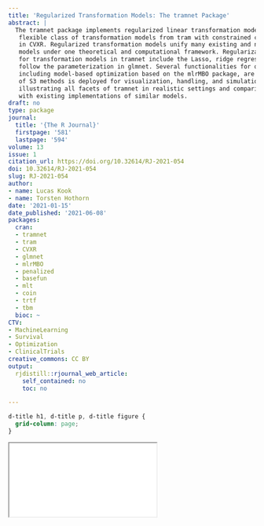 ```yaml
---
title: 'Regularized Transformation Models: The tramnet Package'
abstract: |
  The tramnet package implements regularized linear transformation models by combining the
   flexible class of transformation models from tram with constrained convex optimization implemented
   in CVXR. Regularized transformation models unify many existing and novel regularized regression
   models under one theoretical and computational framework. Regularization strategies implemented
   for transformation models in tramnet include the Lasso, ridge regression, and the elastic net and
   follow the parameterization in glmnet. Several functionalities for optimizing the hyperparameters,
   including model-based optimization based on the mlrMBO package, are implemented. A multitude
   of S3 methods is deployed for visualization, handling, and simulation purposes. This work aims at
   illustrating all facets of tramnet in realistic settings and comparing regularized transformation models
   with existing implementations of similar models.
draft: no
type: package
journal:
  title: '{The R Journal}'
  firstpage: '581'
  lastpage: '594'
volume: 13
issue: 1
citation_url: https://doi.org/10.32614/RJ-2021-054
doi: 10.32614/RJ-2021-054
slug: RJ-2021-054
author:
- name: Lucas Kook
- name: Torsten Hothorn
date: '2021-01-15'
date_published: '2021-06-08'
packages:
  cran:
  - tramnet
  - tram
  - CVXR
  - glmnet
  - mlrMBO
  - penalized
  - basefun
  - mlt
  - coin
  - trtf
  - tbm
  bioc: ~
CTV:
- MachineLearning
- Survival
- Optimization
- ClinicalTrials
creative_commons: CC BY
output:
  rjdistill::rjournal_web_article:
    self_contained: no
    toc: no

---
```


```css
d-title h1, d-title p, d-title figure {
  grid-column: page;
}
```

<div class="l-page">
  <object data="RJ-2021-054.pdf" type="application/pdf" style="height:955px;width:100%">
    <iframe src="RJ-2021-054.pdf"></iframe>
  </object>
</div>
